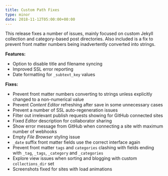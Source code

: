 ```yaml
---
title: Custom Path Fixes
type: minor
date: 2018-11-12T05:00:00+00:00
---
```


This release fixes a number of issues, mainly focused on custom Jekyll collection and category-based post directories. Also included is a fix to prevent front matter numbers being inadvertently converted into strings.

**Features:**

* Option to disable title and filename syncing
* Improved SSL error reporting
* Date formatting for `_subtext_key` values

**Fixes:**

* Prevent front matter numbers converting to strings unless explicitly changed to a non-numerical value
* Prevent *Content Editor* refreshing after save in some unnecessary cases
* Prevent a number of SSL auto-regeneration issues
* Filter out irrelevant publish requests showing for GitHub connected sites
* Fixed *Editor* description for collaborator sharing
* Show error message from GitHub when connecting a site with maximum number of webhooks
* Empty *File Browser* styling issue
* `_date` suffix front matter fields use the correct interface again
* Prevent front matter `tags` and `categories` clashing with fields ending with `_tag`, `_tags`, `_category` and `_categories`
* Explore view issues when sorting and blogging with custom `collections_dir` set
* Screenshots fixed for sites with load animations